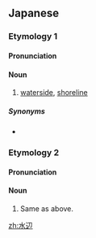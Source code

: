 ==Japanese==

===Etymology 1===
{{ja-kanjitab|みず|べ|yomi=kun}}

====Pronunciation====
{{ja-pron|みずべ|y=kun}}

====Noun====
{{ja-noun|みずべ}}

# [[waterside]], [[shoreline]]

=====Synonyms=====
* {{l|ja|水際}}

===Etymology 2===
{{ja-kanjitab|すい|へん|yomi=on}}

====Pronunciation====
{{ja-pron|すいへん|y=on}}

====Noun====
{{ja-noun|すいへん}}

# Same as above.

[[zh:水辺]]